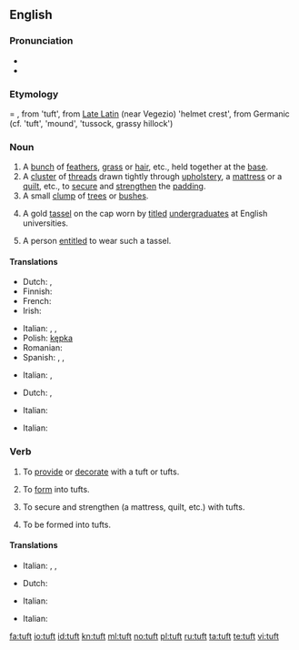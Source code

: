 ==English==

===Pronunciation===
* {{IPA|/tʌft/}}
* {{rhymes|ʌft}}

===Etymology====
{{etyl|enm}} {{term|toft(e)}}, from {{etyl|frm}} {{term|tofe, toffe}} 'tuft', from [[Late Latin]] (near Vegezio) {{term|tufa}} 'helmet crest', from Germanic (cf. {{etyl|ang|-}} {{term|ðūf}} 'tuft', {{etyl|non|-}} {{term|þúfa|lang=non}} 'mound', {{etyl|swe|-}} {{term|tuva}} 'tussock, grassy hillock')

===Noun===
{{en-noun}}

# A [[bunch]] of [[feather]]s, [[grass]] or [[hair]], etc., held together at the [[base]].
# A [[cluster]] of [[thread]]s drawn tightly through [[upholstery]], a [[mattress]] or a [[quilt]], etc., to [[secure]] and [[strengthen]] the [[padding]].
# A small [[clump]] of [[tree]]s or [[bush]]es.
# {{historical}} A gold [[tassel]] on the cap worn by [[titled]] [[undergraduate]]s at English universities.
# A person [[entitle]]d to wear such a tassel.

====Translations====
{{trans-top|bunch}}
* Dutch: {{t+|nl|pluk|m}}, {{t+|nl|bundel|m}}
* Finnish: {{t-|fi|tuppo}}
* French: {{t+|fr|touffe|f}}
* Irish: {{t|ga|dual|m}}
{{trans-mid}}
* Italian: {{t+|it|cespo|m}}, {{t-|it|ciuffo|m}},  {{t-|it|ciocca}}
* Polish: [[kępka]] {{f}}
* Romanian: {{t-|ro|smoc|n}}
* Spanish: {{sense|hair}} {{t+|es|mechón|m}}, {{sense|feathers}} {{t-|es|penacho|m}}, {{sense|grass}} {{t-|es|manojo|m}}
{{trans-bottom}}

{{trans-top|cluster of threads}}
* Italian: {{t+|it|fiocco}},  {{t-|it|rappa}}
{{trans-mid}}
{{trans-bottom}}

{{trans-top|clump of trees}}
* Dutch: {{t-|nl|bosje|n}}, {{t|nl|bomengroep|m}}
{{trans-mid}}
* Italian: {{t|it|macchia d'alberi}}
{{trans-bottom}}

{{trans-top|gold tassel}}
* Italian: {{t|it|nappina dorata}}
{{trans-mid}}
{{trans-bottom}}

{{trans-top|person wearing the tassel}}
{{trans-mid}}
{{trans-bottom}}

===Verb===
{{en-verb}}

# {{transitive}} To [[provide]] or [[decorate]] with a tuft or tufts.
# {{transitive}} To [[form]] into tufts.
# {{transitive}} To secure and strengthen (a mattress, quilt, etc.) with tufts.
# {{intransitive}} To be formed into tufts.

====Translations====
{{trans-top|provide with tufts}}
* Italian: {{t|it|infiocchettare}},  {{t|it|ornare di ciuffi}},  {{t|it|impennacchiare}}
{{trans-mid}}
{{trans-bottom}}

{{trans-top|form into tufts}}
* Dutch: {{t|nl|bundelen}}
{{trans-mid}}
{{trans-bottom}}

{{trans-top|secure with tufts}}
* Italian: {{t|it|trapuntare}}
{{trans-mid}}
{{trans-bottom}}

{{trans-top|be formed into tufts}}
* Italian: {{t|it|a forma di ciuffo}}
{{trans-mid}}
{{trans-bottom}}

[[fa:tuft]]
[[io:tuft]]
[[id:tuft]]
[[kn:tuft]]
[[ml:tuft]]
[[no:tuft]]
[[pl:tuft]]
[[ru:tuft]]
[[ta:tuft]]
[[te:tuft]]
[[vi:tuft]]